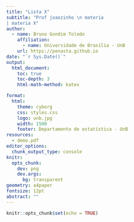 ```yaml
---
title: "Lista X"
subtitle: "Prof joaozinho \n materia
| materia X"
author:
  - name: Bruno Gondim Toledo
    affiliation: 
      - name: Universidade de Brasília - UnB
    url: https://penasta.github.io
date: "`r Sys.Date()`"
output: 
  html_document:
    toc: true
    toc-depth: 3
    html-math-method: katex

format:
  html:
    theme: cyborg
    css: styles.css
    logo: unb.jpg
    width: 1500
    footer: Departamento de estatística - UnB
resources:
  - demo.pdf
editor_options: 
  chunk_output_type: console
knitr:
  opts_chunk:
    dev: png
    dev.args:
      bg: transparent
geometry: a4paper
fontsize: 12pt
abstract: ""
---
```


```r
knitr::opts_chunk$set(echo = TRUE)
```

